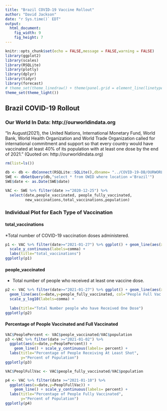 ```yaml
---
title: "Brazil COVID-19 Vaccine Rollout"
author: "David Jackson"
date: "r Sys.time()` EDT"
output: 
  html_document: 
    fig_width: 9
    fig_height: 7
---
```


```r
knitr::opts_chunk$set(echo = FALSE,message = FALSE,warning = FALSE)
library(ggplot2)
library(scales)
library(RSQLite)
library(plotly)
library(dplyr)
library(tidyr)
library(forecast)
# theme_set(theme_linedraw() + theme(panel.grid = element_line(linetype = 'dashed')))
theme_set(theme_light())
```

## Brazil COVID-19 Rollout
### Our World In Data: http://ourworldindata.org

"In August(2021), the United Nations, International Monetary Fund, World Bank, World Health Organization and World Trade Organization called for international commitment and support so that every country would have vaccinated at least 40% of its population with at least one dose by the end of 2021." (Quoted on: http://ourworldindata.org)


```r
rm(list=ls())

db <- db <- dbConnect(RSQLite::SQLite(),dbname= "../COVID-19-DB/OURWORLD.sqlite3")
SWE <- dbGetQuery(db,"select * from OWID where location ='Brazil'")
SWE$date <- as.Date(SWE$date)
```
```r
VAC <- SWE %>% filter(date >="2020-12-25") %>% 
  select(date,people_vaccinated, people_fully_vaccinated,
         new_vaccinations,total_vaccinations,population)
```

### Individual Plot for Each Type of Vaccination

#### total_vaccinations
*Total number of COVID-19 vaccination doses administered.

```r

p1 <- VAC %>% filter(date>="2021-01-27") %>% ggplot() + geom_line(aes(x=date,y=total_vaccinations)) +
  scale_y_continuous(labels=comma) +
  labs(title="total_vaccinations")
ggplotly(p1)
```

#### people_vaccinated
* Total number of people who received at least one vaccine dose.

```r
p2 <- VAC %>% filter(date>="2021-01-27") %>% ggplot() + geom_line(aes(x=date,y=people_vaccinated,col="People Vacc.")) +
  geom_line(aes(x=date,y=people_fully_vaccinated, col="People Full Vac.")) +
  scale_y_log10(labels=comma) + 
  
  labs(title="Total Number people who have Received One Dose")
ggplotly(p2)
```


#### Percentage of People Vaccinated and Full Vaccinated

```r

VAC$PeoplePercent <- VAC$people_vaccinated/VAC$population
p3 <-VAC %>% filter(date >="2021-01-02") %>%
  ggplot(aes(x=date,y=PeoplePercent)) +
    geom_line() + scale_y_continuous(labels= percent) +
  labs(title="Percentage of People Receiving At Least Shot",
       y="Percent of Population")
ggplotly(p3)
```

```r

VAC$PeoplFullVac <- VAC$people_fully_vaccinated/VAC$population
```
```r
p4 <- VAC %>% filter(date >="2021-01-10") %>%
  ggplot(aes(x=date,y=PeoplFullVac)) +
    geom_line() + scale_y_continuous(labels= percent) +
  labs(title="Percentage of People Fully Vaccinated",
       y="Percent of Population")
ggplotly(p4)
```


